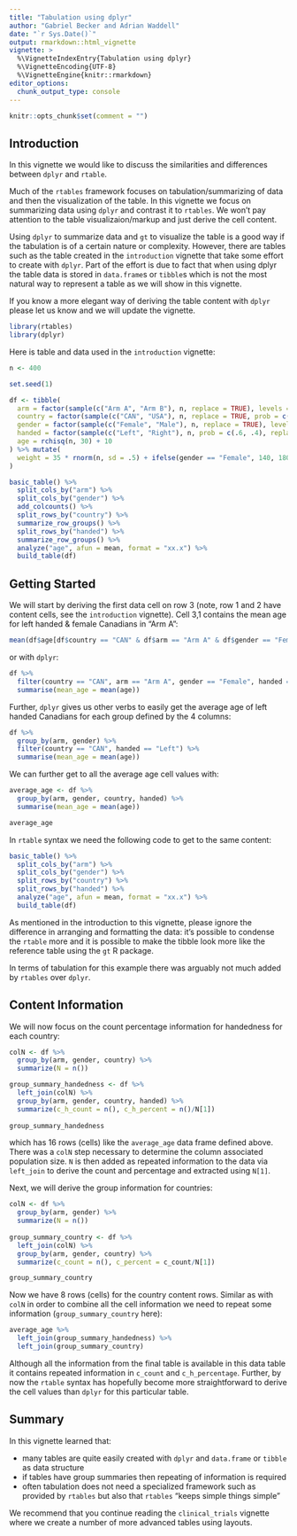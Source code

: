```yaml
---
title: "Tabulation using dplyr"
author: "Gabriel Becker and Adrian Waddell"
date: "`r Sys.Date()`"
output: rmarkdown::html_vignette
vignette: >
  %\VignetteIndexEntry{Tabulation using dplyr}
  %\VignetteEncoding{UTF-8}
  %\VignetteEngine{knitr::rmarkdown}
editor_options: 
  chunk_output_type: console
---
```




```r
knitr::opts_chunk$set(comment = "")
```



## Introduction

In this vignette we would like to discuss the similarities and differences between `dplyr` and `rtable`.

Much of the `rtables` framework focuses on tabulation/summarizing of data and then the visualization of the table. In this vignette we focus on summarizing data using `dplyr` and contrast it to `rtables`. We won't pay attention to the table visualizaion/markup and just derive the cell content.

Using `dplyr` to summarize data and `gt` to visualize the table is a good way if the tabulation is of a certain nature or complexity. However, there are tables such as the table created in the `introduction` vignette that take some effort to create with `dplyr`. Part of the effort is due to fact that when using dplyr the table data is stored in `data.frame`s or `tibble`s which is not the most natural way to represent a table as we will show in this vignette.

If you know a more elegant way of deriving the table content with `dplyr` please let us know and we will update the vignette.


```r
library(rtables)
library(dplyr)
```

Here is table and data used in the `introduction` vignette:

```r
n <- 400

set.seed(1)

df <- tibble(
  arm = factor(sample(c("Arm A", "Arm B"), n, replace = TRUE), levels = c("Arm A", "Arm B")),
  country = factor(sample(c("CAN", "USA"), n, replace = TRUE, prob = c(.55, .45)), levels = c("CAN", "USA")),
  gender = factor(sample(c("Female", "Male"), n, replace = TRUE), levels = c("Female", "Male")),
  handed = factor(sample(c("Left", "Right"), n, prob = c(.6, .4), replace = TRUE), levels = c("Left", "Right")),
  age = rchisq(n, 30) + 10
) %>% mutate(
  weight = 35 * rnorm(n, sd = .5) + ifelse(gender == "Female", 140, 180)
) 

basic_table() %>%
  split_cols_by("arm") %>%
  split_cols_by("gender") %>%
  add_colcounts() %>%
  split_rows_by("country") %>%
  summarize_row_groups() %>%
  split_rows_by("handed") %>%
  summarize_row_groups() %>%
  analyze("age", afun = mean, format = "xx.x") %>%
  build_table(df)
```


## Getting Started

We will start by deriving the first data cell on row 3 (note, row 1 and 2 have content cells, see the `introduction` vignette). Cell 3,1 contains the mean age for left handed & female Canadians in "Arm A":


```r
mean(df$age[df$country == "CAN" & df$arm == "Arm A" & df$gender == "Female" & df$handed == "Left"])
```

or with `dplyr`:

```r
df %>%
  filter(country == "CAN", arm == "Arm A", gender == "Female", handed == "Left") %>%
  summarise(mean_age = mean(age))
```

Further, `dplyr` gives us other verbs to easily get the average age of left handed Canadians for each group defined by the 4 columns:

```r
df %>%
  group_by(arm, gender) %>%
  filter(country == "CAN", handed == "Left") %>%
  summarise(mean_age = mean(age))
```

We can further get to all the average age cell values with:

```r
average_age <- df %>%
  group_by(arm, gender, country, handed) %>%
  summarise(mean_age = mean(age))

average_age
```

In `rtable` syntax we need the following code to get to the same content:

```r
basic_table() %>%
  split_cols_by("arm") %>%
  split_cols_by("gender") %>%
  split_rows_by("country") %>%
  split_rows_by("handed") %>%
  analyze("age", afun = mean, format = "xx.x") %>%
  build_table(df)
```

As mentioned in the introduction to this vignette, please ignore the difference in arranging and formatting the data: it's possible to condense the `rtable` more and it is possible to make the tibble look more like the reference table using the `gt` R package. 

In terms of tabulation for this example there was arguably not much added by `rtables` over `dplyr`.

## Content Information

We will now focus on the count percentage information for handedness for each country:

```r
colN <- df %>%
  group_by(arm, gender, country) %>%
  summarize(N = n())

group_summary_handedness <- df %>% 
  left_join(colN) %>%
  group_by(arm, gender, country, handed) %>%
  summarize(c_h_count = n(), c_h_percent = n()/N[1])
  
group_summary_handedness
```

which has 16 rows (cells) like the `average_age` data frame defined above. There was a `colN` step necessary to determine the column associated population size. `N` is then added as repeated information to the data via `left_join` to derive the count and percentage and extracted using `N[1]`.

Next, we will derive the group information for countries:

```r
colN <- df %>% 
  group_by(arm, gender) %>%
  summarize(N = n())
  
group_summary_country <- df %>% 
  left_join(colN) %>%
  group_by(arm, gender, country) %>%
  summarize(c_count = n(), c_percent = c_count/N[1]) 

group_summary_country
```


Now we have 8 rows (cells) for the country content rows. Similar as with `colN` in order to combine all the cell information we need to repeat some information (`group_summary_country` here):

```r
average_age %>%
  left_join(group_summary_handedness) %>%
  left_join(group_summary_country)
```

Although all the information from the final table is available in this data table it contains repeated information in `c_count` and `c_h_percentage`. Further, by now the `rtable` syntax has hopefully become more straightforward to derive the cell values than `dplyr` for this particular table.


## Summary

In this vignette learned that:

* many tables are quite easily created with `dplyr` and `data.frame` or `tibble` as data structure
* if tables have group summaries then repeating of information is required
* often tabulation does not need a specialized framework such as provided by `rtables` but also that `rtables` "keeps simple things simple"

We recommend that you continue reading the `clinical_trials` vignette where we create a number of more advanced tables using layouts.
